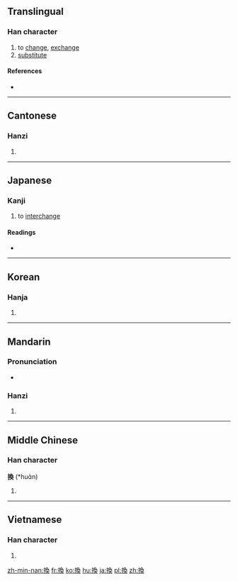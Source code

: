 {{also|换}}
==Translingual==

===Han character===
{{Han char|rn=64|rad=手|as=09|sn=12|four=57034|canj=QNBK|ids=⿰扌奐}}

# to [[change]], [[exchange]]
# [[substitute]]

====References====
* {{Han ref|kx=0442.140|dkj=12358|dj=0793.130|hdz=31922.041|uh=63DB|ud=25563|bh=B4AB|bd=46251}}

----

==Cantonese==

===Hanzi===
{{yue-hanzi|jyut=wun6|y=wun6|sim=换}}

# {{defn|lang=yue|sort=手09}}

----

==Japanese==

===Kanji===
{{ja-kanji|grade=c|rs=手09}}

# to [[interchange]]

====Readings====
* {{ja-readings|goon=[[がん]] (gan)|kanon=[[かん]] (kan)|kun=[[かえる]] (kaeru), [[かわる]] (kawaru)}}

----

==Korean==

===Hanja===
{{ko-hanja|hangeul=환|eumhun=|rv=hwan|mr=hwan|y=hwan}}

# {{defn|lang=ko|sort=手09}}

----

==Mandarin==

===Pronunciation===
* {{audio|zh-huàn.ogg|audio|lang=cmn}}

===Hanzi===
{{cmn-hanzi|sim=换|pin=[[huàn]] ([[huan4]])|wg=huan<sup>4</sup>}}

# {{defn|lang=cmn|sort=手09}}

<!-- ====Compounds==== (need to be converted to traditional form)
* [[换班]]
* [[换不开]]
* [[换不来]]
* [[换茬]]
* [[换车]]
* [[换乘]]
* [[换代]]
* [[换挡]]
* [[换防]]
* [[换房]]
* [[换岗]]
* [[换个儿]]
* [[换工]]
* [[换汇]]
* [[换季]]
* [[换肩]]
* [[换届]]
* [[换句话说]]
* [[换马]]
* [[换脑筋]]
* [[换气]]
* [[换气扇]]
* [[换钱]]
* [[换亲]]
* [[换取]]
* [[换人]]
* [[换算]]
* [[换汤不换药]]
* [[换帖]]
* [[换文]]
* [[换洗]]
* [[换血]]
* [[换牙]]
* [[换言之]]
* [[换样]], [[换样儿]]
* [[换约]] -->

----

==Middle Chinese==

===Han character===
'''換''' (*huɑ̀n)<!--note: the [[ɑ]] in the pronunciation is an IPA symbol, and is different from the [[a]] vowel--><!--asterisk indicates that this is a reconstructed pronunciation-->

# {{defn|lang=ltc|sort=手09}}

----

==Vietnamese==

===Han character===
{{vi-hantu|hoán|rs=手09}}

# {{defn|lang=vi|sort=手09}}

[[zh-min-nan:換]]
[[fr:換]]
[[ko:換]]
[[hu:換]]
[[ja:換]]
[[pl:換]]
[[zh:換]]